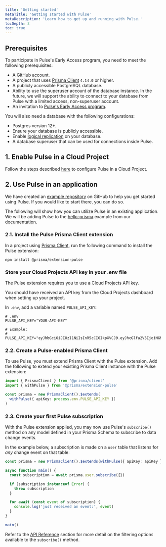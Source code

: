 ```yaml
---
title: 'Getting started'
metaTitle: 'Getting started with Pulse'
metaDescription: 'Learn how to get up and running with Pulse.'
tocDepth: 3
toc: true
---
```


<TopBlock></TopBlock>

## Prerequisites

To participate in Pulse's Early Access program, you need to meet the following prerequisites:

- A GitHub account.
- A project that uses [Prisma Client](https://www.prisma.io/docs/concepts/components/prisma-client) `4.14.0` or higher.
- A publicly accessible PostgreSQL database.
- Ability to use the superuser account of the database instance. In the future, we will support the ability to connect to your database from Pulse with a limited access, non-superuser account.
- An invitation to [Pulse's Early Access program](https://prisma-data.typeform.com/to/K3fQej6J).

You will also need a database with the following configurations:

- Postgres version 12+.
- Ensure your database is publicly accessible.
- Enable [logical replication](https://www.postgresql.org/docs/current/logical-replication-quick-setup.html) on your database.
- A database superuser that can be used for connections inside Pulse.

## 1. Enable Pulse in a Cloud Project

Follow the steps described [here](/data-platform/cloud-projects/platform/projects#configure-pulse) to configure Pulse in a Cloud Project.

## 2. Use Pulse in an application

<Admonition type="info">

We have created an [example repository](https://github.com/prisma/pulse-starter) on GitHub to help you get started using Pulse. If you would like to start there, you can do so.

</Admonition>

The following will show how you can utilize Pulse in an existing application. We will be adding Pulse to the [hello-prisma](https://www.prisma.io/docs/getting-started/setup-prisma/start-from-scratch/relational-databases-typescript-postgresql) example from our documentation.

### 2.1. Install the Pulse Prisma Client extension

In a project using [Prisma Client](https://www.prisma.io/docs/concepts/components/prisma-client), run the following command to install the Pulse extension:

```shell
npm install @prisma/extension-pulse
```

### Store your Cloud Projects API key in your .env file

The Pulse extension requires you to use a Cloud Projects API key.

<Admonition type="info">

You should have received an API key from the Cloud Projects dashboard when setting up your project.

</Admonition>

In `.env`, add a variable named `PULSE_API_KEY`:

```shell
# .env
PULSE_API_KEY="YOUR-API-KEY"

# Example:
# PULSE_API_KEY="eyJhbGciOiJIUzI1NiIsInR5cCI6IkpXVCJ9.eyJhcGlfa2V5IjoiNGMxNzM0MGItMmFhYy00MGMxLWE1ZDctNzYyNmRjNjg3NjM4IiwidGVuYW50X2lkIjoiY2VhZjE0NThkZGUyYzJmNTU0ZmNkNTI2MmFmOWY1ODljMWJiZmRhNDU0N2UxMjM1ODk3MGQ2MGI1ZjRlNTU0OCIsImludGVybmFsX3NlY3JldCI6ImM1ZTcxYjJhLTE0NzdawdwDliZS1hM2IzLTczODFkNDM5ZmEwZSJ9.wCUlghC_suFBr2vnk0q_5I8iRNRDyEQo0W9rnhf6mCw"
```

### 2.2. Create a Pulse-enabled Prisma Client

To use Pulse, you must extend Prisma Client with the Pulse extension.
Add the following to extend your existing Prisma Client instance with the Pulse extension:

```ts
import { PrismaClient } from '@prisma/client'
import { withPulse } from '@prisma/extension-pulse'

const prisma = new PrismaClient().$extends(
  withPulse({ apiKey: process.env.PULSE_API_KEY })
)
```

### 2.3. Create your first Pulse subscription

With the Pulse extension applied, you may now use Pulse's `subscribe()` method on any model defined in your Prisma Schema to subscribe to data change events.

In the example below, a subscription is made on a `user` table that listens for _any_ change event on that table:

```ts
const prisma = new PrismaClient().$extends(withPulse({ apiKey: apiKey }))

async function main() {
  const subscription = await prisma.user.subscribe({})

  if (subscription instanceof Error) {
    throw subscription
  }

  for await (const event of subscription) {
    console.log('just received an event:', event)
  }
}

main()
```

<Admonition type="info">

Refer to the [API Reference](/data-platform/pulse/api-reference) section for more detail on the filtering options available to the `subscribe()` method.

</Admonition>
